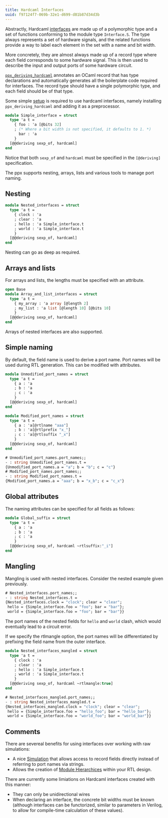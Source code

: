 ```yaml
---
title: Hardcaml Interfaces
uuid: f97124f7-069b-32e1-d699-d81b87d34d3b
---
```


Abstractly, Hardcaml
[interfaces](https://ocaml.janestreet.com/ocaml-core/latest/doc/hardcaml/Hardcaml/Interface/index.html)
are made up of a polymorphic type and
a set of functions conforming to the module type `Interface.S`. The
type always represents a set of hardware signals, and the related
functions provide a way to label each element in the set with a name
and bit width.

More concretely, they are almost always made up of a record type where
each field corresponds to some hardware signal. This is then used to
describe the input and output ports of some hardware circuit.

[`ppx_deriving_hardcaml`](https://github.com/janestreet/ppx_deriving_hardcaml)
annotates an OCaml record that has type declarations
and automatically generates all the boilerplate code required for
interfaces. The record type should have a single polymorphic type, and
each field should be of that type.

Some simple [setup](installing_with_opam.mdx) is required to use
hardcaml interfaces, namely installing `ppx_deriving_hardcaml` and
adding it as a preprocessor.

```ocaml
module Simple_interface = struct
  type 'a t =
    { foo : 'a [@bits 32]
    ; (* Where a bit width is not specified, it defaults to 1. *)
      bar : 'a
    }
  [@@deriving sexp_of, hardcaml]
end
```

Notice that both `sexp_of` and `hardcaml` must be specified in the
`[@deriving]` specification.

The ppx supports nesting, arrays, lists and various tools to manage
port naming.

## Nesting

```ocaml
module Nested_interfaces = struct
  type 'a t =
    { clock : 'a
    ; clear : 'a
    ; hello : 'a Simple_interface.t
    ; world : 'a Simple_interface.t
    }
  [@@deriving sexp_of, hardcaml]
end
```

Nesting can go as deep as required.

## Arrays and lists

For arrays and lists, the lengths must be specified with an attribute.

```ocaml
open Base
module Array_and_list_interfaces = struct
  type 'a t =
    { my_array : 'a array [@length 2]
    ; my_list : 'a list [@length 10] [@bits 10]
    }
  [@@deriving sexp_of, hardcaml]
end
```

Arrays of nested interfaces are also supported.

## Simple naming

By default, the field name is used to derive a port name. Port names
will be used during RTL generation. This can be modified with
attributes.

```ocaml
module Unmodified_port_names = struct
  type 'a t =
    { a : 'a
    ; b : 'a
    ; c : 'a
    }
  [@@deriving sexp_of, hardcaml]
end
```

```ocaml
module Modified_port_names = struct
  type 'a t =
    { a : 'a[@rtlname "aaa"]
    ; b : 'a[@rtlprefix "x_"]
    ; c : 'a[@rtlsuffix "_x"]
    }
  [@@deriving sexp_of, hardcaml]
end
```

```ocaml
# Unmodified_port_names.port_names;;
- : string Unmodified_port_names.t =
{Unmodified_port_names.a = "a"; b = "b"; c = "c"}
# Modified_port_names.port_names;;
- : string Modified_port_names.t =
{Modified_port_names.a = "aaa"; b = "x_b"; c = "c_x"}
```

## Global attributes

The naming attributes can be specified for all fields as follows:

```ocaml
module Global_suffix = struct
  type 'a t =
    { a : 'a
    ; b : 'a
    ; c : 'a
    }
  [@@deriving sexp_of, hardcaml ~rtlsuffix:"_i"]
end
```
## Mangling

Mangling is used with nested interfaces.  Consider the nested example given previously.

```ocaml
# Nested_interfaces.port_names;;
- : string Nested_interfaces.t =
{Nested_interfaces.clock = "clock"; clear = "clear";
 hello = {Simple_interface.foo = "foo"; bar = "bar"};
 world = {Simple_interface.foo = "foo"; bar = "bar"}}
```

The port names of the nested fields for `hello` and `world` clash, which
would eventually lead to a circuit error.

If we specify the rtlmangle option, the port names will be
differentiated by prefixing the field name from the outer interface.

```ocaml
module Nested_interfaces_mangled = struct
  type 'a t =
    { clock : 'a
    ; clear : 'a
    ; hello : 'a Simple_interface.t
    ; world : 'a Simple_interface.t
    }
  [@@deriving sexp_of, hardcaml ~rtlmangle:true]
end
```

```ocaml
# Nested_interfaces_mangled.port_names;;
- : string Nested_interfaces_mangled.t =
{Nested_interfaces_mangled.clock = "clock"; clear = "clear";
 hello = {Simple_interface.foo = "hello_foo"; bar = "hello_bar"};
 world = {Simple_interface.foo = "world_foo"; bar = "world_bar"}}
```

## Comments

There are severeal benefits for using interfaces over working with raw
simulations:

- A nice [Simulation](simulation.mdx) that allows access to record
  fields directly instead of referring to port names via strings.
- Allows the creation of [Module Hierarchices](module_hierarchy.mdx)
  within your RTL design.

There are currently some limiations on Hardcaml interfaces created
with this manner:

- They can only be unidirectional wires
- When declaring an interface, the concrete bit widths must be known
  (although interfaces can be functorized, similar to parameters in
  Verilog, to allow for compile-time calculation of these values).
